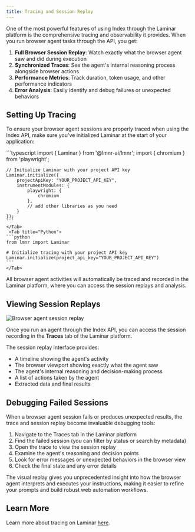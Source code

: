 ```yaml
---
title: Tracing and Session Replay
---
```


One of the most powerful features of using Index through the Laminar platform is the comprehensive tracing and observability it provides. When you run browser agent tasks through the API, you get:

1. **Full Browser Session Replay**: Watch exactly what the browser agent saw and did during execution
2. **Synchronized Traces**: See the agent's internal reasoning process alongside browser actions
3. **Performance Metrics**: Track duration, token usage, and other performance indicators
4. **Error Analysis**: Easily identify and debug failures or unexpected behaviors

## Setting Up Tracing

To ensure your browser agent sessions are properly traced when using the Index API, make sure you've initialized Laminar at the start of your application:

<Tabs>
    <Tab title="TypeScript">
    ```typescript
    import { Laminar } from '@lmnr-ai/lmnr';
    import { chromium } from 'playwright';
    
    // Initialize Laminar with your project API key
    Laminar.initialize({
        projectApiKey: "YOUR_PROJECT_API_KEY",
        instrumentModules: {
            playwright: {
                chromium
            },
            // add other libraries as you need
        }
    });
    ```
    </Tab>
     <Tab title="Python">
    ```python
    from lmnr import Laminar
    
    # Initialize tracing with your project API key
    Laminar.initialize(project_api_key="YOUR_PROJECT_API_KEY")
    ```
    </Tab>
</Tabs>

All browser agent activities will automatically be traced and recorded in the Laminar platform, where you can access the session replays and analysis.

## Viewing Session Replays

![Browser agent session replay](/images/index-agent/browser-session.png)

Once you run an agent through the Index API, you can access the session recording in the **Traces** tab of the Laminar platform.

The session replay interface provides:

- A timeline showing the agent's activity
- The browser viewport showing exactly what the agent saw
- The agent's internal reasoning and decision-making process
- A list of actions taken by the agent
- Extracted data and final results

## Debugging Failed Sessions

When a browser agent session fails or produces unexpected results, the trace and session replay become invaluable debugging tools:

1. Navigate to the Traces tab in the Laminar platform
2. Find the failed session (you can filter by status or search by metadata)
3. Open the trace to view the session replay
4. Examine the agent's reasoning and decision points
5. Look for error messages or unexpected behaviors in the browser view
6. Check the final state and any error details

The visual replay gives you unprecedented insight into how the browser agent interprets and executes your instructions, making it easier to refine your prompts and build robust web automation workflows.

## Learn More

Learn more about tracing on Laminar [here](/tracing/introduction).

